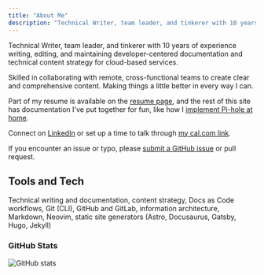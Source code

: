 ```yaml
---
title: "About Me"
description: "Technical Writer, team leader, and tinkerer with 10 years of experience writing, editing, and maintaining developer-centered documentation."
---
```


Technical Writer, team leader, and tinkerer with 10 years of experience writing, editing, and maintaining developer-centered documentation and technical content strategy for cloud-based services.

Skilled in collaborating with remote, cross-functional teams to create clear and comprehensive content. Making things a little better in every way I can.

Part of my resume is available on the [resume page](/about-me/resume/), and the rest of this site has documentation I've put together for fun, like how I [implement Pi-hole at home](/docs/pi-hole/).

Connect on [LinkedIn](https://www.linkedin.com/in/edward-angert/) or set up a time to talk through [my cal.com link](https://cal.com/edwardangert).

If you encounter an issue or typo, please [submit a GitHub issue](https://github.com/EdwardAngert/edwardangert.github.io/issues/new) or pull request.

## Tools and Tech

Technical writing and documentation, content strategy, Docs as Code workflows, Git (CLI), GitHub and GitLab, information architecture, Markdown, Neovim, static site generators (Astro, Docusaurus, Gatsby, Hugo, Jekyll)

### GitHub Stats

![GitHub stats](http://github-profile-summary-cards.vercel.app/api/cards/profile-details?username=EdwardAngert&theme=dracula)
